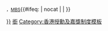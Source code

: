 <span style="font-size:smaller">，[[銀英勇勳章|MBS]]</span><includeonly>{{#ifeq: {{{1|}}} | nocat | | [[Category:獲頒授香港銀英勇勳章者|{{{1|{{PAGENAME}}}}}]] }}</includeonly><noinclude>
{{Documentation|Template:香港授勳及嘉獎制度模板}}
[[Category:人物模板|銜]]
[[Category:香港授勳及嘉獎制度模板]]

</noinclude>